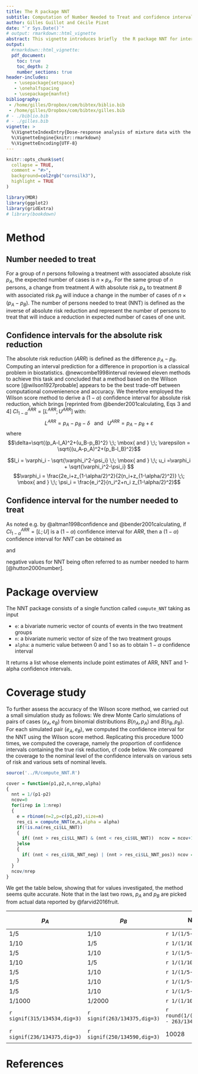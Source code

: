 ```yaml
---
title: The R package NNT
subtitle: Computation of Number Needed to Treat and confidence interval
author: Gilles Guillot and Cécile Pizot
date: "`r Sys.Date()`"
# output: rmarkdown::html_vignette
abstract: This vignette introduces briefly  the R package NNT for interval estimation of the Number Needed to Treat. A shiny app providing a graphical interfact can be found on [https://i-pri.shinyapps.io/NNT_app/](https://i-pri.shinyapps.io/NNT_app/). This is a companion program to the article _Efforts needed for preventing breast and colorectal cancer through changes in dietary patterns_ [@NNT_Mullie_2020].
output:
  #rmarkdown::html_vignette:
  pdf_document:
    toc: true
    toc_depth: 2
    number_sections: true
header-includes:
   - \usepackage{setspace}
   - \onehalfspacing
   - \usepackage{manfnt}
bibliography: 
 - /home/gilles/Dropbox/com/bibtex/biblio.bib
 - /home/gilles/Dropbox/com/bibtex/gilles.bib 
# - ./biblio.bib
# - ./gilles.bib
vignette: >
  %\VignetteIndexEntry{Dose-response analysis of mixture data with the model deviation ratio method.}
  %\VignetteEngine{knitr::rmarkdown}
  %\VignetteEncoding{UTF-8}
---
```


```r
knitr::opts_chunk$set(
  collapse = TRUE,
  comment = "#>",
  background=col2rgb("cornsilk3"),
  highlight = TRUE
)
```

```r
library(MDR)
library(ggplot2)
library(gridExtra)
# library(bookdown)
```

# Method


## Number needed to treat

For a group of $n$ persons following a treatment with associated absolute risk $p_A$, the expected number of cases is $n\times p_A$. 
For the same group of $n$ persons, a change from treatment $A$ with absolute risk $p_A$ to treatment $B$ with associated risk $p_B$ will induce a change in the number of cases of $n \times (p_A - p_B)$. The number of persons needed to treat (NNT) is defined as the inverse of absolute risk reduction and represent the number of persons to treat that will induce a reduction in expected number of cases of one unit. 


## Confidence intervals for the absolute risk reduction

The absolute risk reduction ($ARR$) is defined as the difference $p_A - p_B$. Computing an interval prediction for a difference in proportion is a classical problem in biostatistics. 
 @newcombe1998interval reviewed eleven methods to achieve this task and concluded that a method based on the Wilson score [@wilson1927probable] appears to be the best trade-off between computational convenienence and accuracy. 
We therefore employed the Wilson score method to derive a $(1-\alpha)$  confidence interval   for absolute risk reduction, which brings [reprinted from @bender2001calculating, Eqs 3 and 4]  $CI^{ARR}_{1-\alpha} = [L^{ARR};U^{ARR}]$  with:
$$L^{ARR} = p_A - p_B - \delta \;\;  \mbox{ and }  \;\; U^{ARR} = p_A - p_B + \varepsilon $$
where
$$\delta=\sqrt{(p_A-l_A)^2+(u_B-p_B)^2}  \;\;  \mbox{ and }  \;\; \varepsilon = \sqrt{(u_A-p_A)^2+(p_B-l_B)^2}$$

$$l_i = \varphi_i - \sqrt{\varphi_i^2-\psi_i}   \;\;  \mbox{ and }  \;\;  u_i =\varphi_i + \sqrt{\varphi_i^2-\psi_i} $$
$$\varphi_i =  \frac{2e_i+z_{1-\alpha/2}^2}{2(n_i+z_{1-\alpha/2}^2)}    \;\;  \mbox{ and }  \;\; \psi_i =  \frac{e_i^2}{n_i^2+n_i z_{1-\alpha/2}^2}$$

## Confidence interval for the number needed to treat 

As noted e.g. by @altman1998confidence and @bender2001calculating, if $CI^{ARR}_{1-\alpha} = [L;U]$ is a $(1-\alpha)$ confidence interval for $ARR$, then a $(1-\alpha)$ confidence interval for $NNT$ can be obtained as

\begin{equation}\label{CI1}
CI^{NNT}_{1-\alpha} = [1/U;1/L] \;\; \mbox{ if } \;\; [L;U]  \mbox{ does not contain } 0
\end{equation} and 

\begin{equation}\label{CI2}
CI^{NNT}_{1-\alpha} = (-\infty;1/L] \cup [1/U;+\infty) \mbox{ if } \;\; [L;U]  \mbox{ contains } 0 \, ,
\end{equation}
negative values for NNT being often referred to as number needed to harm [@hutton2000number].

# Package overview

The NNT package consists of a single function called `compute_NNT` taking as input

* `e`: a bivariate numeric vector of counts of events in the two treatment groups
* `n`: a bivariate numeric vector of size of the two treatment groups
* `alpha`: a numeric value between 0 and 1 so as to obtain $1-\alpha$ confidence interval

 It returns a list whose elements include point estimates of ARR, NNT and 1-alpha confidence intervals.

# Coverage study


To further assess the accuracy of the Wilson score method, we carried out a small simulation study as follows: 
We drew Monte Carlo simulations of pairs of cases $(e_A,e_B)$ from binomial distributions $B(n_A,p_A)$ and $B(n_B,p_B)$. 
For each simulated pair $(e_A,e_B)$, we computed the confidence interval for the NNT using the Wilson score method. 
Replicating this procedure 1000 times, we computed the coverage, namely the proportion of confidence intervals containing the true risk reduction, cf code below. 
We compared the  coverage to the nominal level of the confidence intervals on various sets of risk and various sets of nominal levels.


```r
source('../R/compute_NNT.R')
```

```r
cover = function(p1,p2,n,nrep,alpha)
{
  nnt = 1/(p1-p2)
  ncov=0
  for(irep in 1:nrep)
  {
    e = rbinom(n=2,p=c(p1,p2),size=n)
    res_ci = compute_NNT(e,n,alpha = alpha)
    if(!is.na(res_ci$LL_NNT))
    { 
      if( (nnt > res_ci$LL_NNT) & (nnt < res_ci$UL_NNT))  ncov = ncov+1
    }else
    {
      if( (nnt < res_ci$UL_NNT_neg) | (nnt > res_ci$LL_NNT_pos)) ncov = ncov+1
    }
  }
  ncov/nrep
}
```



We get the table below, showing that  for values investigated, the method seems quite accurate. Note that in the last two rows, $p_A$ and $p_B$ are  picked 
from actual data reported by @farvid2016fruit.

$p_A$ | $p_B$ | NNT              | $n_A$ $n_B$   | $1-\alpha$ | Coverage
-----|------|------------------|-------------|----------|----------
1/5 | 1/10  | `r 1/(1/5-1/10)` | 1000        | 0.95     | `r signif(cover(p1=1/5,p2=1/10,n=rep(1000,2),nrep=10000,alpha=0.05),dig=3)`
1/10| 1/5   | `r 1/(1/10-1/5)` | 1000        | 0.95     | `r signif(cover(p1=1/10,p2=1/5,n=rep(1000,2),nrep=10000,alpha=0.05),dig=3)`
1/5 | 1/10  | `r 1/(1/5-1/10)` | 1000        | 0.99     | `r signif(cover(p1=1/5,p2=1/10,n=rep(1000,2),nrep=10000,alpha=0.01),dig=3)`
1/10| 1/5   | `r 1/(1/10-1/5)` | 1000        | 0.99     | `r signif(cover(p1=1/10,p2=1/5,n=rep(1000,2),nrep=10000,alpha=0.01),dig=3)`
1/5 | 1/10  | `r 1/(1/5-1/10)` | 1000        | 0.9      | `r signif(cover(p1=1/5,p2=1/10,n=rep(1000,2),nrep=10000,alpha=0.1),dig=3)`
1/5 | 1/10  | `r 1/(1/5-1/10)` | 100         | 0.95     | `r signif(cover(p1=1/5,p2=1/10,n=rep(1000,2),nrep=10000,alpha=0.05),dig=3)`
1/5 | 1/10  | `r 1/(1/5-1/10)` | 50          | 0.95     | `r signif(cover(p1=1/5,p2=1/10,n=rep(1000,2),nrep=10000,alpha=0.05),dig=3)`
1/1000 | 1/2000  | `r 1/(1/1000-1/2000)` | 10000        | 0.95     | `r signif(cover(p1=1/10,p2=2/10,n=rep(1000,2),nrep=10000,alpha=0.05),dig=3)`
`r signif(315/134534,dig=3)` | `r signif(263/134375,dig=3)` | `r round(1/(315/134534 - 263/134375))` | 134535 134375 | 0.95 | `r signif(cover(p1=315/134534,p2=263/134375,n=c(134535,134375),nrep=10000,alpha=0.05),dig=3)`
`r signif(236/134375,dig=3)` | `r signif(250/134590,dig=3)` | 10028 | 134375 134590 | 0.95 | `r signif(cover(p1=315/134375,p2=263/134590,n=c(134375,134590),nrep=10000,alpha=0.05),dig=3)`




# References

